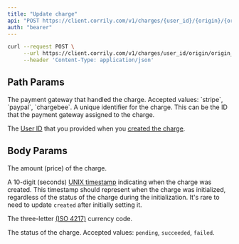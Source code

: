 ```yaml
---
title: "Update charge"
api: "POST https://client.corrily.com/v1/charges/{user_id}/{origin}/{origin_id}"
auth: "bearer"
---
```


<RequestExample>

```bash Response
curl --request POST \
     --url https://client.corrily.com/v1/charges/user_id/origin/origin_id \
     --header 'Content-Type: application/json'
```

</RequestExample>

## Path Params

<Param path="origin" type="string" required>
  The payment gateway that handled the charge. Accepted values: `stripe`,
  `paypal`, `chargebee`.
</Param>

<Param path="origin_id" type="string" required>
  A unique identifier for the charge. This can be the ID that the payment
  gateway assigned to the charge.
</Param>

<Param path="user_id" type="string" required>

The [User ID](/api-reference/users/user-id) that you provided when you
[created the charge](/api-reference/charges/create-charge).

</Param>

## Body Params

<Param body="amount" type="float">
  The amount (price) of the charge.
</Param>

<Param body="created" type="int32">

A 10-digit (seconds) [UNIX timestamp](https://en.wikipedia.org/wiki/Unix_time)
indicating when the charge was created. This timestamp should represent when
the charge was initialized, regardless of the status of the charge during the
initialization. It's rare to need to update `created` after initially setting
it.

</Param>

<Param body="currency" type="string">

The three-letter [(ISO 4217)](https://en.wikipedia.org/wiki/ISO_4217#Active_codes) currency code.

</Param>

<Param body="status" type="string">

The status of the charge. Accepted values: `pending`, `succeeded`, `failed`.

</Param>
